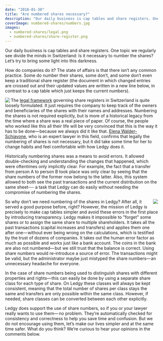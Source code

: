 ```yaml
---
date: "2018-01-30"
title: "Are numbered shares necessary?"
description: "Our daily business is cap tables and share registers. One topic we regularly see divide the minds in Switzerland: Is it necessary to number the shares? Let’s try to bring some light into this darkness."
coverImage: numbered-shares/numbers.jpg
images:
  - numbered-shares/legal.png
  - numbered-shares/share-register.png
---
```


Our daily business is cap tables and share registers. One topic we regularly see divide the minds in Switzerland: Is it necessary to number the shares? Let’s try to bring some light into this darkness.

How do companies do it? The state of affairs is that there isn’t any common practice. Some do number their shares, some don’t, and some don’t even keep a traditional share register (the document in which changed entries are crossed out and their updated values are written in a new line below, in contrast to a cap table which just keeps the current numbers).


<Img src="legal.png" align="left" caption="Legal text governing share registers in Switzerland" />

The [legal framework](https://www.admin.ch/opc/de/classified-compilation/19110009/index.html#a686) governing share registers in Switzerland is quite loosely formulated. It just requires the company to keep track of the owners and beneficiaries of the shares with their names and addresses. Numbering the shares is not required explicitly, but is more of a historical legacy from the time where a share was a real piece of paper. Of course, the people who worked like this all their life will be very convinced that this is the way it has to be done— because we always did it like that. [Elena Walder-Schiavone](http://www.smartuplaw.ch/), who is an expert lawyer in this field, confirms that legally the numbering of shares is not necessary, but it did take some time for her to change habits and feel comfortable with how Ledgy does it.

Historically numbering shares was a means to avoid errors. It allowed double-checking and understanding the changes that happened, which were oftentimes only implicitly clear. For example, the fact that a transfer from person A to person B took place was only clear by seeing that the share numbers of the former now belong to the latter. Also, this system allowed to both see the past transactions and the current distribution on the same sheet--- a task that Ledgy can do easily without needing the compromise of numbering the shares.


<Img src="share-register.png" align="right" caption="An example of how share numbers were used to track transactions— the equivalent transactions on Ledgy" />

So why don’t we need numbering of the shares in Ledgy? After all, it served a good purpose before, right? However, the mission of Ledgy is precisely to make cap tables simpler and avoid these errors in the first place by introducing transparency. Ledgy makes it impossible to "forget" some shares or to assign the same share to multiple shareholders. It takes all the past transactions (capital increases and transfers) and applies them one after one— without ever being wrong on the calculations, which is testified by the trust of dozens of companies. It takes out the human error factor as much as possible and works just like a bank account. The coins in the bank are also not numbered— but we still trust that the balance is correct. Using share numbers would re-introduce a source of error. The transactions might be valid, but the administrator maybe just mistyped the share numbers— an unnecessary headache for everyone.

In the case of share numbers being used to distinguish shares with different properties and rights— this can easily be done by using a separate share class for each type of share. On Ledgy these classes will always be kept consistent, meaning that the total number of shares per class stays the same and transfers are only possible within the same class. However, if needed, share classes can be converted between each other explicitly.

Ledgy does support the use of share numbers, so if you or your lawyer really wants to use them—  no problem. They’re automatically checked for consistency and correctness to help you save time and confusion. But we do not encourage using them, let’s make our lives simpler and at the same time safer. What do you think? We’re curious to hear your opinions in the comments below.
